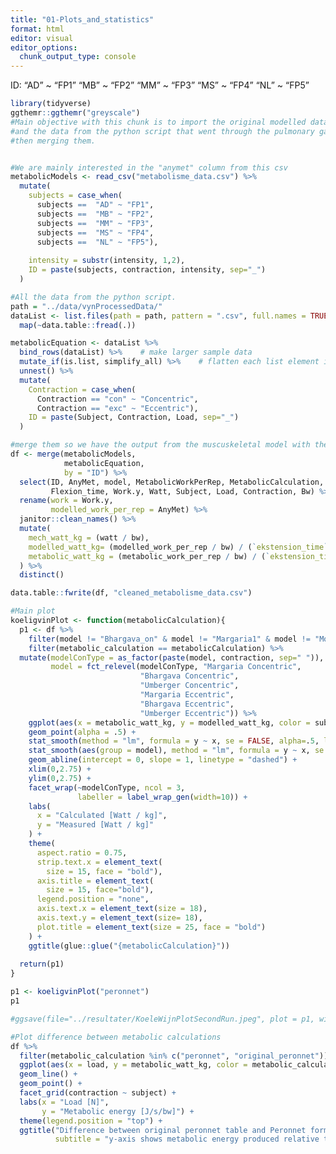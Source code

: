 ---
title: "01-Plots_and_statistics"
format: html
editor: visual
editor_options: 
  chunk_output_type: console
---

ID: "AD" \~ "FP1" "MB" \~ "FP2" "MM" \~ "FP3" "MS" \~ "FP4" "NL" \~ "FP5"


```{r}
library(tidyverse)
ggthemr::ggthemr("greyscale")
#Main objective with this chunk is to import the original modelled data from anybody (metabolicModels) 
#and the data from the python script that went through the pulmonary gas exchange data (metabolicEquation)
#then merging them.


#We are mainly interested in the "anymet" column from this csv
metabolicModels <- read_csv("metabolisme_data.csv") %>% 
  mutate(
    subjects = case_when(
      subjects ==  "AD" ~ "FP1",
      subjects ==  "MB" ~ "FP2",
      subjects ==  "MM" ~ "FP3",
      subjects ==  "MS" ~ "FP4",
      subjects ==  "NL" ~ "FP5"),
    
    intensity = substr(intensity, 1,2),
    ID = paste(subjects, contraction, intensity, sep="_")
  )

#All the data from the python script.
path = "../data/vynProcessedData/"
dataList <- list.files(path = path, pattern = ".csv", full.names = TRUE) %>% 
  map(~data.table::fread(.))

metabolicEquation <- dataList %>% 
  bind_rows(dataList) %>%    # make larger sample data
  mutate_if(is.list, simplify_all) %>%    # flatten each list element internally 
  unnest() %>% 
  mutate(
    Contraction = case_when(
      Contraction == "con" ~ "Concentric",
      Contraction == "exc" ~ "Eccentric"),
    ID = paste(Subject, Contraction, Load, sep="_")
  )

#merge them so we have the output from the muscuskeletal model with the gas exchange + other information
df <- merge(metabolicModels, 
            metabolicEquation,
            by = "ID") %>% 
  select(ID, AnyMet, model, MetabolicWorkPerRep, MetabolicCalculation, Ekstension_time, 
         Flexion_time, Work.y, Watt, Subject, Load, Contraction, Bw) %>% 
  rename(work = Work.y,
         modelled_work_per_rep = AnyMet) %>% 
  janitor::clean_names() %>% 
  mutate(
    mech_watt_kg = (watt / bw),
    modelled_watt_kg= (modelled_work_per_rep / bw) / (`ekstension_time` + `flexion_time`),
    metabolic_watt_kg = (metabolic_work_per_rep / bw) / (`ekstension_time` + `flexion_time`)
  ) %>% 
  distinct()

data.table::fwrite(df, "cleaned_metabolisme_data.csv")
```

```{r}
#Main plot
koeligvinPlot <- function(metabolicCalculation){
  p1 <- df %>% 
    filter(model != "Bhargava_on" & model != "Margaria1" & model != "ModifiedMargaria") %>%
    filter(metabolic_calculation == metabolicCalculation) %>% 
  mutate(modelConType = as_factor(paste(model, contraction, sep=" ")),
         model = fct_relevel(modelConType, "Margaria Concentric", 
                             "Bhargava Concentric", 
                             "Umberger Concentric",
                             "Margaria Eccentric",
                             "Bhargava Eccentric",
                             "Umberger Eccentric")) %>% 
    ggplot(aes(x = metabolic_watt_kg, y = modelled_watt_kg, color = subject)) + 
    geom_point(alpha = .5) + 
    stat_smooth(method = "lm", formula = y ~ x, se = FALSE, alpha=.5, lwd = .5) + 
    stat_smooth(aes(group = model), method = "lm", formula = y ~ x, se = FALSE, color = "black", lwd = 1.25) +
    geom_abline(intercept = 0, slope = 1, linetype = "dashed") +
    xlim(0,2.75) + 
    ylim(0,2.75) + 
    facet_wrap(~modelConType, ncol = 3,
               labeller = label_wrap_gen(width=10)) + 
    labs(
      x = "Calculated [Watt / kg]",
      y = "Measured [Watt / kg]"
    ) + 
    theme(
      aspect.ratio = 0.75,
      strip.text.x = element_text(
        size = 15, face = "bold"),
      axis.title = element_text(
        size = 15, face="bold"),
      legend.position = "none",
      axis.text.x = element_text(size = 18),
      axis.text.y = element_text(size= 18),
      plot.title = element_text(size = 25, face = "bold")
    ) +
    ggtitle(glue::glue("{metabolicCalculation}"))
  
  return(p1)
}

p1 <- koeligvinPlot("peronnet")
p1

#ggsave(file="../resultater/KoeleWijnPlotSecondRun.jpeg", plot = p1, width=10, height=8, dpi = 1200)
```


```{r}
#Plot difference between metabolic calculations
df %>% 
  filter(metabolic_calculation %in% c("peronnet", "original_peronnet")) %>% 
  ggplot(aes(x = load, y = metabolic_watt_kg, color = metabolic_calculation)) + 
  geom_line() + 
  geom_point() + 
  facet_grid(contraction ~ subject) + 
  labs(x = "Load [N]",
       y = "Metabolic energy [J/s/bw]") + 
  theme(legend.position = "top") + 
  ggtitle("Difference between original peronnet table and Peronnet formula from Kipp et al 2018",
          subtitle = "y-axis shows metabolic energy produced relative to time and bodyweight")
```

